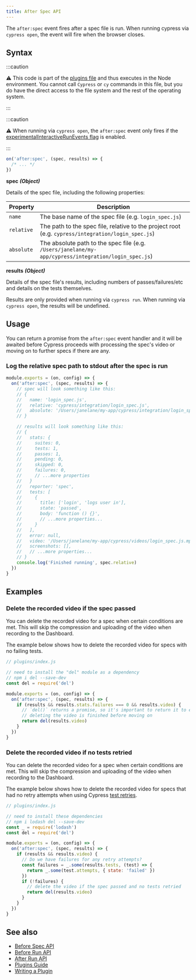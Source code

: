 ```yaml
---
title: After Spec API
---
```


The `after:spec` event fires after a spec file is run. When running cypress via
`cypress open`, the event will fire when the browser closes.

## Syntax

:::caution

⚠️ This code is part of the
[plugins file](/guides/core-concepts/writing-and-organizing-tests#Plugin-files)
and thus executes in the Node environment. You cannot call `Cypress` or `cy`
commands in this file, but you do have the direct access to the file system and
the rest of the operating system.

:::

:::caution

⚠️ When running via `cypress open`, the `after:spec` event only fires if the
[experimentalInteractiveRunEvents flag](/guides/references/configuration#Experiments)
is enabled.

:::

```js
on('after:spec', (spec, results) => {
  /* ... */
})
```

**<Icon name="angle-right"></Icon> spec** **_(Object)_**

Details of the spec file, including the following properties:

| Property   | Description                                                                                          |
| ---------- | ---------------------------------------------------------------------------------------------------- |
| `name`     | The base name of the spec file (e.g. `login_spec.js`)                                                |
| `relative` | The path to the spec file, relative to the project root (e.g. `cypress/integration/login_spec.js`)   |
| `absolute` | The absolute path to the spec file (e.g. `/Users/janelane/my-app/cypress/integration/login_spec.js`) |

**<Icon name="angle-right"></Icon> results** **_(Object)_**

Details of the spec file's results, including numbers of passes/failures/etc and
details on the tests themselves.

Results are only provided when running via `cypress run`. When running via
`cypress open`, the results will be undefined.

## Usage

You can return a promise from the `after:spec` event handler and it will be
awaited before Cypress proceeds with processing the spec's video or moving on to
further specs if there are any.

### Log the relative spec path to stdout after the spec is run

```javascript
module.exports = (on, config) => {
  on('after:spec', (spec, results) => {
    // spec will look something like this:
    // {
    //   name: 'login_spec.js',
    //   relative: 'cypress/integration/login_spec.js',
    //   absolute: '/Users/janelane/my-app/cypress/integration/login_spec.js',
    // }

    // results will look something like this:
    // {
    //   stats: {
    //     suites: 0,
    //     tests: 1,
    //     passes: 1,
    //     pending: 0,
    //     skipped: 0,
    //     failures: 0,
    //     // ...more properties
    //   }
    //   reporter: 'spec',
    //   tests: [
    //     {
    //       title: ['login', 'logs user in'],
    //       state: 'passed',
    //       body: 'function () {}',
    //       // ...more properties...
    //     }
    //   ],
    //   error: null,
    //   video: '/Users/janelane/my-app/cypress/videos/login_spec.js.mp4',
    //   screenshots: [],
    //   // ...more properties...
    // }
    console.log('Finished running', spec.relative)
  })
}
```

## Examples

### Delete the recorded video if the spec passed

You can delete the recorded video for a spec when certain conditions are met.
This will skip the compression and uploading of the video when recording to the
Dashboard.

The example below shows how to delete the recorded video for specs with no
failing tests.

```javascript
// plugins/index.js

// need to install the "del" module as a dependency
// npm i del --save-dev
const del = require('del')

module.exports = (on, config) => {
  on('after:spec', (spec, results) => {
    if (results && results.stats.failures === 0 && results.video) {
      // `del()` returns a promise, so it's important to return it to ensure
      // deleting the video is finished before moving on
      return del(results.video)
    }
  })
}
```

### Delete the recorded video if no tests retried

You can delete the recorded video for a spec when certain conditions are met.
This will skip the compression and uploading of the video when recording to the
Dashboard.

The example below shows how to delete the recorded video for specs that had no
retry attempts when using Cypress [test retries](/guides/guides/test-retries).

```javascript
// plugins/index.js

// need to install these dependencies
// npm i lodash del --save-dev
const _ = require('lodash')
const del = require('del')

module.exports = (on, config) => {
  on('after:spec', (spec, results) => {
    if (results && results.video) {
      // Do we have failures for any retry attempts?
      const failures = _.some(results.tests, (test) => {
        return _.some(test.attempts, { state: 'failed' })
      })
      if (!failures) {
        // delete the video if the spec passed and no tests retried
        return del(results.video)
      }
    }
  })
}
```

## See also

- [Before Spec API](/api/plugins/before-spec-api)
- [Before Run API](/api/plugins/before-run-api)
- [After Run API](/api/plugins/after-run-api)
- [Plugins Guide](/guides/tooling/plugins-guide)
- [Writing a Plugin](/api/plugins/writing-a-plugin)
